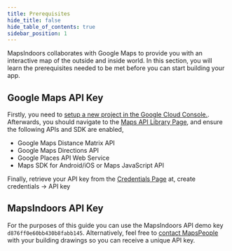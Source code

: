```yaml
---
title: Prerequisites
hide_title: false
hide_table_of_contents: true
sidebar_position: 1
---
```



MapsIndoors collaborates with Google Maps to provide you with an interactive map of the outside and inside world. In this section, you will learn the prerequisites needed to be met before you can start building your app.

## Google Maps API Key

Firstly, you need to [setup a new project in the Google Cloud Console.](https://developers.google.com/maps/gmp-get-started). Afterwards, you should navigate to the [Maps API Library Page](https://console.cloud.google.com/apis/library?filter=category:maps), and ensure the following APIs and SDK are enabled,

* Google Maps Distance Matrix API
* Google Maps Directions API
* Google Places API Web Service  
* Maps SDK for Android/iOS or Maps JavaScript API

Finally, retrieve your API key from the [Credentials Page](https://console.cloud.google.com/project/_/apiui/credential) at, create credentials -> API key

## MapsIndoors API Key

For the purposes of this guide you can use the MapsIndoors API demo key `d876ff0e60bb430b8fabb145`. Alternatively, feel free to [contact MapsPeople](https://resources.mapspeople.com/contact-us) with your building drawings so you can receive a unique API key.
